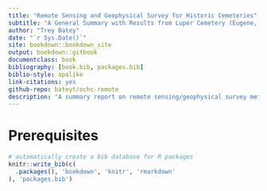 ```yaml
--- 
title: "Remote Sensing and Geophysical Survey for Historic Cemeteries"
subtitle: "A General Summary with Results from Luper Cemetery (Eugene, Oregon)"
author: "Trey Batey"
date: "`r Sys.Date()`"
site: bookdown::bookdown_site
output: bookdown::gitbook
documentclass: book
bibliography: [book.bib, packages.bib]
biblio-style: apalike
link-citations: yes
github-repo: bateyt/ochc-remote
description: "A summary report on remote sensing/geophysical survey methods; prepared for the Oregon Commission on Historic Cemeteries"
---
```


# Prerequisites

```r
# automatically create a bib database for R packages
knitr::write_bib(c(
  .packages(), 'bookdown', 'knitr', 'rmarkdown'
), 'packages.bib')
```
